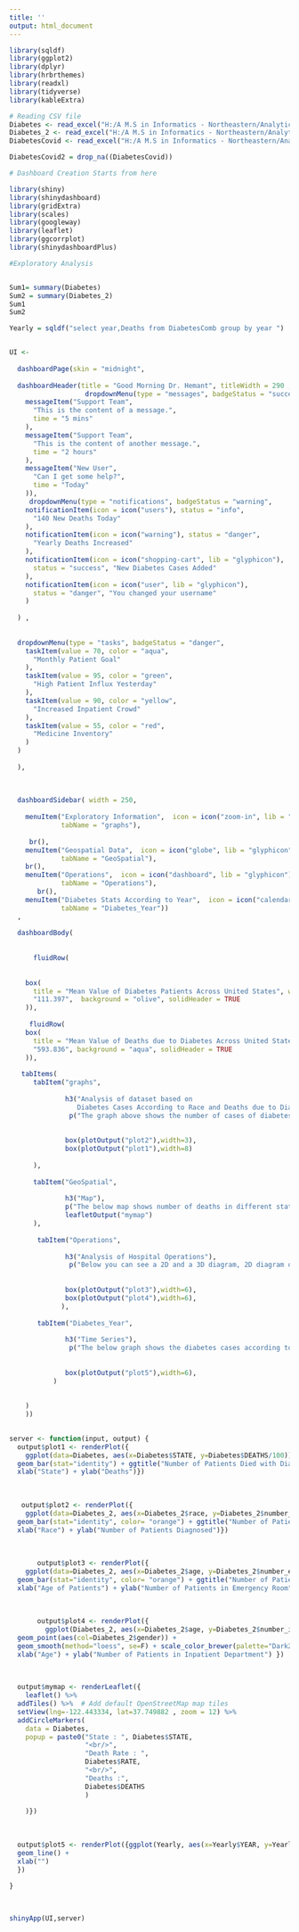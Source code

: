 ---
title: ''
output: html_document
---

```{r}
library(sqldf)
library(ggplot2)
library(dplyr)
library(hrbrthemes)
library(readxl)
library(tidyverse)
library(kableExtra)
```

```{r}
# Reading CSV file
Diabetes <- read_excel("H:/A M.S in Informatics - Northeastern/Analytics/Communications and Visualizations/Assingment 3/Data-2_Swapnesh_Tiwari_Group8_ALY6070_2_06_2023.xlsx")
Diabetes_2 <- read_excel("H:/A M.S in Informatics - Northeastern/Analytics/Communications and Visualizations/Assingment 3/Data-1_Swapnesh_Tiwari_Group8_ALY6070_2_06_2023.xlsx")
DiabetesCovid <- read_excel("H:/A M.S in Informatics - Northeastern/Analytics/Communications and Visualizations/Assingment 3/archive (1)/Data-3_Swapnesh_Tiwari_Group8_ALY6070_2_06_2023.xlsx")

DiabetesCovid2 = drop_na((DiabetesCovid))
```


```{r}
# Dashboard Creation Starts from here

library(shiny)
library(shinydashboard)
library(gridExtra)
library(scales)
library(googleway)
library(leaflet)
library(ggcorrplot)
library(shinydashboardPlus)
```


```{r}
#Exploratory Analysis


Sum1= summary(Diabetes)
Sum2 = summary(Diabetes_2)
Sum1
Sum2

Yearly = sqldf("select year,Deaths from DiabetesComb group by year ")



```



```{r}


UI <- 
  
  dashboardPage(skin = "midnight",
  
  dashboardHeader(title = "Good Morning Dr. Hemant", titleWidth = 290 , 
                   dropdownMenu(type = "messages", badgeStatus = "success",
    messageItem("Support Team",
      "This is the content of a message.",
      time = "5 mins"
    ),
    messageItem("Support Team",
      "This is the content of another message.",
      time = "2 hours"
    ),
    messageItem("New User",
      "Can I get some help?",
      time = "Today"
    )),
     dropdownMenu(type = "notifications", badgeStatus = "warning",
    notificationItem(icon = icon("users"), status = "info",
      "140 New Deaths Today"
    ),
    notificationItem(icon = icon("warning"), status = "danger",
      "Yearly Deaths Increased"
    ),
    notificationItem(icon = icon("shopping-cart", lib = "glyphicon"),
      status = "success", "New Diabetes Cases Added"
    ),
    notificationItem(icon = icon("user", lib = "glyphicon"),
      status = "danger", "You changed your username"
    )
    
  ) ,
  
  
  dropdownMenu(type = "tasks", badgeStatus = "danger",
    taskItem(value = 70, color = "aqua",
      "Monthly Patient Goal"
    ),
    taskItem(value = 95, color = "green",
      "High Patient Influx Yesterday"
    ),
    taskItem(value = 90, color = "yellow",
      "Increased Inpatient Crowd"
    ),
    taskItem(value = 55, color = "red",
      "Medicine Inventory"
    )
  )
  
  ),
  
  
  
  dashboardSidebar( width = 250,
    
    menuItem("Exploratory Information",  icon = icon("zoom-in", lib = "glyphicon"), 
             tabName = "graphs"),
    
     br(),
    menuItem("Geospatial Data",  icon = icon("globe", lib = "glyphicon"), 
             tabName = "GeoSpatial"),
    br(),
    menuItem("Operations",  icon = icon("dashboard", lib = "glyphicon"), 
             tabName = "Operations"),
       br(),
    menuItem("Diabetes Stats According to Year",  icon = icon("calendar", lib = "glyphicon"), 
             tabName = "Diabetes_Year"))
  ,
  
  dashboardBody(
    
    
      fluidRow(
        
          
    box(
      title = "Mean Value of Diabetes Patients Across United States", width = 5, status = "danger",
      "111.397",  background = "olive", solidHeader = TRUE
    )),
    
     fluidRow(
    box(
      title = "Mean Value of Deaths due to Diabetes Across United States", width = 5, status = "danger",
      "593.836", background = "aqua", solidHeader = TRUE
    )),
    
   tabItems(
      tabItem("graphs",
              
              h3("Analysis of dataset based on  
                 Diabetes Cases According to Race and Deaths due to Diabetes  "),
               p("The graph above shows the number of cases of diabetes in United States by race. The majority of these cases are seen in Caucasian people, accounting for 70% of all diagnosed diabetics. This data helps us understand that there are specific health needs for individuals with different racial backgrounds." ),
            
                  
              box(plotOutput("plot2"),width=3),
              box(plotOutput("plot1"),width=8)
              
      ),
      
      tabItem("GeoSpatial",
        
              h3("Map"),
              p("The below map shows number of deaths in different states in United States."),
              leafletOutput("mymap")
      ),
      
       tabItem("Operations",
              
              h3("Analysis of Hospital Operations"),
               p("Below you can see a 2D and a 3D diagram, 2D diagram on the left shows the age and number of patients in emergency room, which shows most of the patients in the emergency room are between ages 50-60 years old, whereas on the other hand 3D diagram shows thre variables number of patients in inpatient department, the age of patient when assesed in inpatient department and gender seen in inpatient department, this 3D diagram on the right shows most of the patients were female between 20-30 years of age." ),
            
                  
              box(plotOutput("plot3"),width=6),
              box(plotOutput("plot4"),width=6),
             ),
      
       tabItem("Diabetes_Year",
              
              h3("Time Series"),
               p("The below graph shows the diabetes cases according to year, we can see there is a spike in amount of patients in 2020 and compairing it to our previous graph"),
            
                  
              box(plotOutput("plot5"),width=6),
           )
      
      
    )
    ))
  

server <- function(input, output) {
  output$plot1 <- renderPlot({
    ggplot(data=Diabetes, aes(x=Diabetes$STATE, y=Diabetes$DEATHS/100)) +
  geom_bar(stat="identity") + ggtitle("Number of Patients Died with Diabetes Type 2") +
  xlab("State") + ylab("Deaths")})
  
  
  
   output$plot2 <- renderPlot({
    ggplot(data=Diabetes_2, aes(x=Diabetes_2$race, y=Diabetes_2$number_diagnoses/1000)) +
  geom_bar(stat="identity", color= "orange") + ggtitle("Number of Patients Diagnosed with Diabetes Type 2") +
  xlab("Race") + ylab("Number of Patients Diagnosed")})
     
   
   
       output$plot3 <- renderPlot({
    ggplot(data=Diabetes_2, aes(x=Diabetes_2$age, y=Diabetes_2$number_emergency)) +
  geom_bar(stat="identity", color= "orange") + ggtitle("Number of Patients in Emergency Room VS Age of Patients") +
  xlab("Age of Patients") + ylab("Number of Patients in Emergency Room")})
         
       
       
       output$plot4 <- renderPlot({       
         ggplot(Diabetes_2, aes(x=Diabetes_2$age, y=Diabetes_2$number_inpatient)) + 
  geom_point(aes(col=Diabetes_2$gender)) + 
  geom_smooth(method="loess", se=F) + scale_color_brewer(palette="Dark2")+ ggtitle("Number of Patients seen in Inpatient department with Diabetes Type 2 according to Age and Gender of patient.") +
  xlab("Age") + ylab("Number of Patients in Inpatient Department") })

       
       
  output$mymap <- renderLeaflet({
    leaflet() %>%
  addTiles() %>%  # Add default OpenStreetMap map tiles
  setView(lng=-122.443334, lat=37.749882 , zoom = 12) %>% 
  addCircleMarkers(
    data = Diabetes,
    popup = paste0("State : ", Diabetes$STATE,
                   "<br/>", 
                   "Death Rate : ",     
                   Diabetes$RATE, 
                   "<br/>",
                   "Deaths :",
                   Diabetes$DEATHS
                   )
    
    )})
  
  
  
  output$plot5 <- renderPlot({ggplot(Yearly, aes(x=Yearly$YEAR, y=Yearly$DEATHS)) +
  geom_line() + 
  xlab("")
  })
  
}
  


shinyApp(UI,server) 



```




